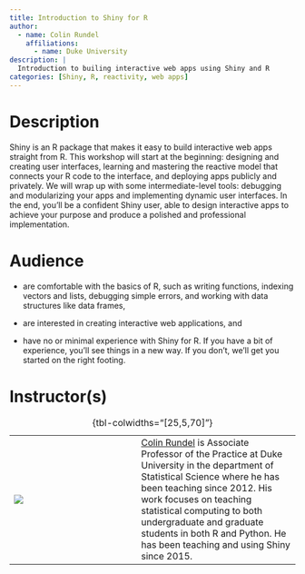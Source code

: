```yaml
---
title: Introduction to Shiny for R
author:
  - name: Colin Rundel
    affiliations:
      - name: Duke University   
description: |
  Introduction to builing interactive web apps using Shiny and R
categories: [Shiny, R, reactivity, web apps]
---
```


# Description

Shiny is an R package that makes it easy to build interactive web apps straight from R. This workshop will start at the beginning: designing and creating user interfaces, learning and mastering the reactive model that connects your R code to the interface, and deploying apps publicly and privately. We will wrap up with some intermediate-level tools: debugging and modularizing your apps and implementing dynamic user interfaces. In the end, you’ll be a confident Shiny user, able to design interactive apps to achieve your purpose and produce a polished and professional implementation.

# Audience

* are comfortable with the basics of R, such as writing functions, indexing vectors and lists, debugging simple errors, and working with data structures like data frames,

* are interested in creating interactive web applications, and

* have no or minimal experience with Shiny for R. If you have a bit of experience, you’ll see things in a new way. If you don’t, we’ll get you started on the right footing.

# Instructor(s)

|                               |     |                                             |
|-------------------------------|-----|---------------------------------------------|
| ![](images/colin-rundel.jpg)  |     | [Colin Rundel](https://rundel.github.io/) is Associate Professor of the Practice at Duke University in the department of Statistical Science where he has been teaching since 2012. His work focuses on teaching statistical computing to both undergraduate and graduate students in both R and Python. He has been teaching and using Shiny since 2015. |

: {tbl-colwidths="\[25,5,70\]"}
